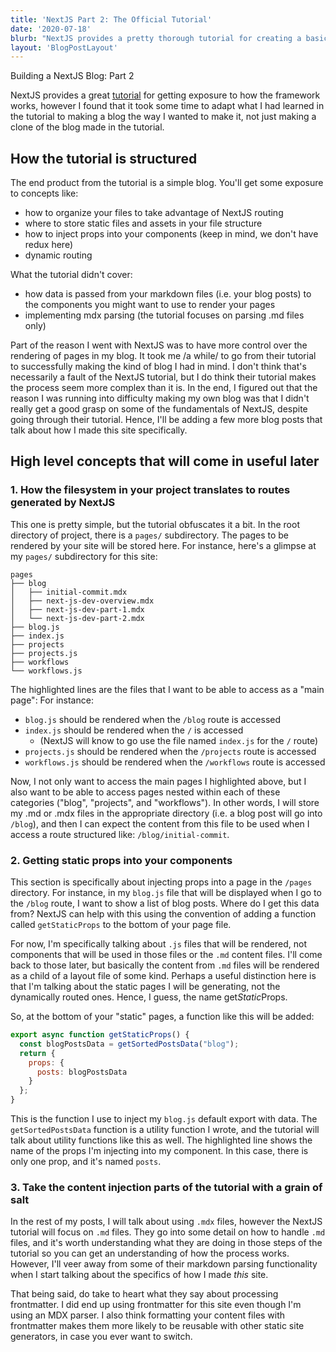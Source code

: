 ```yaml
---
title: 'NextJS Part 2: The Official Tutorial'
date: '2020-07-18'
blurb: "NextJS provides a pretty thorough tutorial for creating a basic blog. However, the big picture sometimes gets lost in the details."
layout: 'BlogPostLayout' 
---
```


<div style={{color: 'blue'}}>Building a NextJS Blog: Part 2</div>

NextJS provides a great [tutorial](https://nextjs.org/learn/basics/create-nextjs-app?utm_source=next-site&utm_medium=homepage-cta&utm_campaign=next-website) for getting exposure to how the framework works, however I found that it took some time
to adapt what I had learned in the tutorial to making a blog the way I wanted to make it, not just making a clone of
the blog made in the tutorial.

## How the tutorial is structured
The end product from the tutorial is a simple blog. You'll get some exposure to concepts like: 
* how to organize your files to take advantage of NextJS routing
* where to store static files and assets in your file structure
* how to inject props into your components (keep in mind, we don't have redux here)
* dynamic routing

What the tutorial didn't cover:
* how data is passed from your markdown files (i.e. your blog posts) to the components you might want to use to render your pages
* implementing mdx parsing (the tutorial focuses on parsing .md files only)

Part of the reason I went with NextJS was to have more control over the rendering of pages in my blog. It took me /a while/ to 
go from their tutorial to successfully making the kind of blog I had in mind. I don't think that's necessarily a fault of 
the NextJS tutorial, but I do think their tutorial makes the process seem more complex than it is. In the end,
I figured out that the reason I was running into difficulty making my own blog was that I didn't really get a good grasp
on some of the fundamentals of NextJS, despite going through their tutorial. Hence, I'll be adding a few more blog posts
that talk about how I made this site specifically.

## High level concepts that will come in useful later 

### 1. How the filesystem in your project translates to routes generated by NextJS 
This one is pretty simple, but the tutorial obfuscates it a bit. In the root directory of project, there is a `pages/`
subdirectory. The pages to be rendered by your site will be stored here. For instance, here's a glimpse at my `pages/`
subdirectory for this site:
```text {7,8,10,12}
pages 
├── blog
│   ├── initial-commit.mdx
│   ├── next-js-dev-overview.mdx
│   ├── next-js-dev-part-1.mdx
│   └── next-js-dev-part-2.mdx
├── blog.js
├── index.js
├── projects
├── projects.js
├── workflows
└── workflows.js
```
The highlighted lines are the files that I want to be able to access as a "main page": For instance:
* `blog.js` should be rendered when the `/blog` route is accessed
* `index.js` should be rendered when the `/` is accessed 
    * (NextJS will know to go use the file named `index.js` for the `/` route)
* `projects.js` should be rendered when the `/projects` route is accessed
* `workflows.js` should be rendered when the `/workflows` route is accessed

Now, I not only want to access the main pages I highlighted above, but I also want to be able to access
pages nested within each of these categories ("blog", "projects", and "workflows"). In other words, I will store
my .md or .mdx files in the appropriate directory (i.e. a blog post will go into `/blog`), and then I can expect
the content from this file to be used when I access a route structured like: `/blog/initial-commit`.

### 2. Getting static props into your components
This section is specifically about injecting props into a page in the `/pages` directory. For instance,
in my `blog.js` file that will be displayed when I go to the `/blog` route, I want to show a list of blog posts.
Where do I get this data from? NextJS can help with this using the convention of adding a function called `getStaticProps`
to the bottom of your page file. 

For now, I'm specifically talking about `.js` files that will be rendered, not components that will be used in those 
files or the `.md` content files. I'll come back to those later, but basically the content from `.md` files will be rendered
as a child of a layout file of some kind. Perhaps a useful distinction here is that I'm talking about the static
pages I will be generating, not the dynamically routed ones. Hence, I guess, the name get*Static*Props.

So, at the bottom of your "static" pages, a function like this will be added:
```js {5}
export async function getStaticProps() {
  const blogPostsData = getSortedPostsData("blog");
  return {
    props: {
      posts: blogPostsData
    }
  };
}
```
This is the function I use to inject my `blog.js` default export with data. The `getSortedPostsData` function is a utility
function I wrote, and the tutorial will talk about utility functions like this as well. The highlighted line shows
the name of the props I'm injecting into my component. In this case, there is only one prop, and it's named `posts`. 


### 3. Take the content injection parts of the tutorial with a grain of salt
In the rest of my posts, I will talk about using `.mdx` files, however the NextJS tutorial will focus on `.md` files. 
They go into some detail on how to handle `.md` files, and it's worth understanding what they are doing in those steps of the tutorial
so you can get an understanding of how the process works. However, I'll veer away from some of their markdown parsing
functionality when I start talking about the specifics of how I made *this* site.

That being said, do take to heart what they say about processing frontmatter. I did end up using frontmatter for this site
even though I'm using an MDX parser. I also think formatting your content files with frontmatter makes them more likely to be reusable
with other static site generators, in case you ever want to switch.

